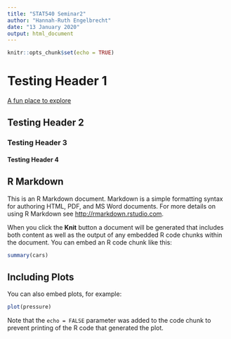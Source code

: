 ```yaml
---
title: "STAT540 Seminar2"
author: "Hannah-Ruth Engelbrecht"
date: "13 January 2020"
output: html_document
---
```


```r
knitr::opts_chunk$set(echo = TRUE)
```

# Testing Header 1
[A fun place to explore](https://www.tripsavvy.com/marienplatz-in-munich-the-complete-guide-4570806)

## Testing Header 2

### Testing Header 3

#### Testing Header 4

## R Markdown

This is an R Markdown document. Markdown is a simple formatting syntax for authoring HTML, PDF, and MS Word documents. For more details on using R Markdown see <http://rmarkdown.rstudio.com>.

When you click the **Knit** button a document will be generated that includes both content as well as the output of any embedded R code chunks within the document. You can embed an R code chunk like this:

```r
summary(cars)
```

## Including Plots

You can also embed plots, for example:

```r
plot(pressure)
```

Note that the `echo = FALSE` parameter was added to the code chunk to prevent printing of the R code that generated the plot.
